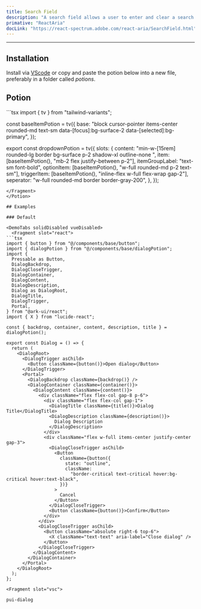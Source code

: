 ```yaml
---
title: Search Field
description: "A search field allows a user to enter and clear a search query."
primative: "ReactAria"
docLink: "https://react-spectrum.adobe.com/react-aria/SearchField.html"
---
```

---

<MdxExample>
<SearchField label="Search" client:load/>
</MdxExample>

## Installation

Install via [VScode](/docs/getting-started/vsc) or copy and paste the potion below into a new file, preferably in a folder called *potions*.

## Potion

<Potion>
<Fragment slot="contentSlot">
```tsx
import { tv } from "tailwind-variants";

const baseItemPotion = tv({
  base: "block cursor-pointer items-center rounded-md  text-sm data-[focus]:bg-surface-2 data-[selected]:bg-primary",
});

export const dropdownPotion = tv({
  slots: {
    content:
      "min-w-[15rem] rounded-lg border bg-surface p-2 shadow-xl outline-none ",
    item: [baseItemPotion(), "mb-2 flex justify-between p-2"],
    itemGroupLabel: "text-sm  font-bold",
    optionItem: [baseItemPotion(), "w-full rounded-md p-2 text-sm"],
    triggerItem: [baseItemPotion(), "inline-flex w-full flex-wrap gap-2"],
    seperator: "w-full rounded-md border border-gray-200",
  },
});

```
</Fragment>
</Potion>

## Examples

### Default 

<DemoTabs solidDisabled vueDisabled>
  <Fragment slot="react">
```tsx
import { button } from "@/components/base/button";
import { dialogPotion } from "@/components/base/dialogPotion";
import {
  Pressable as Button,
  DialogBackdrop,
  DialogCloseTrigger,
  DialogContainer,
  DialogContent,
  DialogDescription,
  Dialog as DialogRoot,
  DialogTitle,
  DialogTrigger,
  Portal,
} from "@ark-ui/react";
import { X } from "lucide-react";

const { backdrop, container, content, description, title } = dialogPotion();

export const Dialog = () => {
  return (
    <DialogRoot>
      <DialogTrigger asChild>
        <Button className={button()}>Open dialog</Button>
      </DialogTrigger>
      <Portal>
        <DialogBackdrop className={backdrop()} />
        <DialogContainer className={container()}>
          <DialogContent className={content()}>
            <div className="flex flex-col gap-8 p-6">
              <div className="flex flex-col gap-1">
                <DialogTitle className={title()}>Dialog Title</DialogTitle>
                <DialogDescription className={description()}>
                  Dialog Description
                </DialogDescription>
              </div>
              <div className="flex w-full items-center justify-center gap-3">
                <DialogCloseTrigger asChild>
                  <Button
                    className={button({
                      state: "outline",
                      className:
                        "border-critical text-critical hover:bg-critical hover:text-black",
                    })}
                  >
                    Cancel
                  </Button>
                </DialogCloseTrigger>
                <Button className={button()}>Confirm</Button>
              </div>
            </div>
            <DialogCloseTrigger asChild>
              <Button className="absolute right-6 top-6">
                <X className="text-text" aria-label="Close dialog" />
              </Button>
            </DialogCloseTrigger>
          </DialogContent>
        </DialogContainer>
      </Portal>
    </DialogRoot>
  );
};

```
  </Fragment>

    <Fragment slot="vsc">
```bash
pui-dialog
```
  </Fragment>
</DemoTabs>


